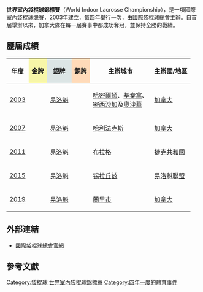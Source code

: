 '''世界室內袋棍球錦標賽'''（World Indoor Lacrosse Championship），是一項國際室內[[袋棍球|袋棍球]]競賽，2003年建立，每四年舉行一次，由[[國際袋棍球總會|國際袋棍球總會]]主辦。自首屆舉辦以來，加拿大隊在每一屆賽事中都成功奪冠，並保持全勝的戰績。

== 歷屆成績 ==
{| class="wikitable sortable"
|- bgcolor="#efefef" align=left
!年度
!style="background-color: #F7F6A8;" | {{goca}} 金牌
!style="background-color: #DCE5E5;" | {{sica}} 銀牌
!style="background-color: #FFDAB9;" | {{Brca}} 銅牌
!主辦城市
!主辦國/地區
|-
|[[2003年世界室內袋棍球錦標賽|2003]]
|{{flag|Canada}}
|{{flagicon|Iroquois}} [[易洛魁聯盟|易洛魁]]
|{{flag|United States}}
|[[哈密尔顿_(安大略)|哈密爾頓]]、[[基秦拿|基秦拿]]、<br>[[密西沙加|密西沙加]]及[[奧沙華|奧沙華]]
|[[加拿大|加拿大]]
|-
|[[2007年世界室內袋棍球錦標賽|2007]]
|{{flag|Canada}}
|{{flagicon|Iroquois}} [[易洛魁聯盟|易洛魁]]
|{{flag|United States}}
|[[哈利法克斯|哈利法克斯]]
|[[加拿大|加拿大]]
|-
|[[2011年世界室內袋棍球錦標賽|2011]]
|{{flag|Canada}}
|{{flagicon|Iroquois}} [[易洛魁聯盟|易洛魁]]
|{{flag|United States}}
|[[布拉格|布拉格]]
|[[捷克共和國|捷克共和國]]
|-
|[[2015年世界室內袋棍球錦標賽|2015]]
|{{flag|Canada}}
|{{flagicon|Iroquois}} [[易洛魁聯盟|易洛魁]]
|{{flag|United States}}
|[[锡拉丘兹_(纽约州)|锡拉丘兹]]
|[[易洛魁聯盟|易洛魁聯盟]]
|-
|[[2019年世界室內袋棍球錦標賽|2019]]
|{{flag|Canada}}
|{{flagicon|Iroquois}} [[易洛魁聯盟|易洛魁]]
|{{flag|United States}}
|[[蘭里市|蘭里市]]
|[[加拿大|加拿大]]
|}

==外部連結==
* [http://www.filacrosse.com/ 國際袋棍球總會官網]{{Wayback|url=http://www.filacrosse.com/ |date=20100224081152 }}

==參考文獻==
{{Reflist}}

{{World Indoor Lacrosse Championship}}
{{Federation of International Lacrosse}}
{{Main world championships}}

[[Category:袋棍球|Category:袋棍球]]
[[Category:世界室內袋棍球錦標賽|]]
[[Category:四年一度的體育事件|Category:四年一度的體育事件]]